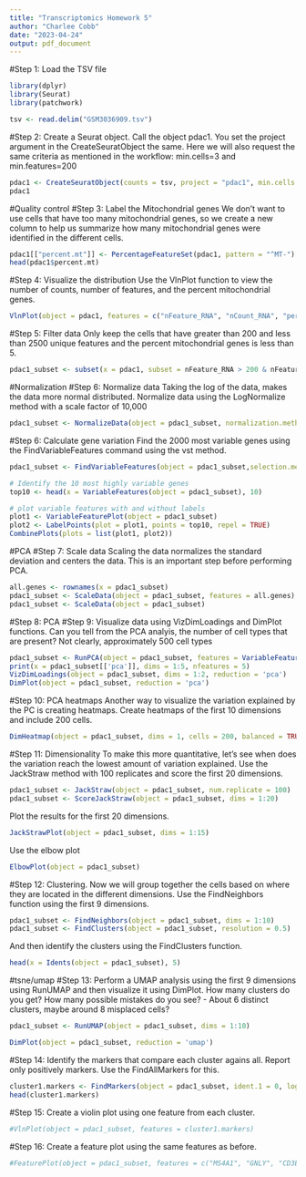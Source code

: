 ```yaml
---
title: "Transcriptomics Homework 5"
author: "Charlee Cobb"
date: "2023-04-24"
output: pdf_document
---
```


#Step 1: Load the TSV file
```r
library(dplyr)
library(Seurat)
library(patchwork)

tsv <- read.delim("GSM3036909.tsv")

```



#Step 2: Create a Seurat object.
Call the object pdac1. You set the project argument in the CreateSeuratObject the same. Here we will also request the same criteria as mentioned in the workflow: min.cells=3 and min.features=200
```r

pdac1 <- CreateSeuratObject(counts = tsv, project = "pdac1", min.cells = 3, min.features = 200)
pdac1
```



#Quality control
#Step 3: Label the Mitochondrial genes
We don’t want to use cells that have too many mitochondrial genes, so we create a new column to help us summarize how many mitochondrial genes were identified in the different cells.
```r
pdac1[["percent.mt"]] <- PercentageFeatureSet(pdac1, pattern = "^MT-")
head(pdac1$percent.mt)
```


#Step 4: Visualize the distribution
Use the VlnPlot function to view the number of counts, number of features, and the percent mitochondrial genes.

```r
VlnPlot(object = pdac1, features = c("nFeature_RNA", "nCount_RNA", "percent.mt"), ncol = 3)
```


#Step 5: Filter data
Only keep the cells that have greater than 200 and less than 2500 unique features and the percent mitochondrial genes is less than 5.
```r
pdac1_subset <- subset(x = pdac1, subset = nFeature_RNA > 200 & nFeature_RNA < 2500 & percent.mt < 5)
```


#Normalization
#Step 6: Normalize data
Taking the log of the data, makes the data more normal distributed. Normalize data using the LogNormalize method with a scale factor of 10,000
```r
pdac1_subset <- NormalizeData(object = pdac1_subset, normalization.method = "LogNormalize", scale.factor = 1e4)
```


#Step 6: Calculate gene variation
Find the 2000 most variable genes using the FindVariableFeatures command using the vst method.
```r
pdac1_subset <- FindVariableFeatures(object = pdac1_subset,selection.method = 'vst', nfeatures = 2000)

# Identify the 10 most highly variable genes
top10 <- head(x = VariableFeatures(object = pdac1_subset), 10)

# plot variable features with and without labels
plot1 <- VariableFeaturePlot(object = pdac1_subset)
plot2 <- LabelPoints(plot = plot1, points = top10, repel = TRUE)
CombinePlots(plots = list(plot1, plot2))
```


#PCA
#Step 7: Scale data
Scaling the data normalizes the standard deviation and centers the data. This is an important step before performing PCA.
```r
all.genes <- rownames(x = pdac1_subset)
pdac1_subset <- ScaleData(object = pdac1_subset, features = all.genes)
pdac1_subset <- ScaleData(object = pdac1_subset)
```


#Step 8: PCA
#Step 9: Visualize data using VizDimLoadings and DimPlot functions. Can you tell from the PCA analyis, the number of cell types that are present?
Not clearly, approximately 500 cell types
```r
pdac1_subset <- RunPCA(object = pdac1_subset, features = VariableFeatures(object = pdac1_subset))
print(x = pdac1_subset[['pca']], dims = 1:5, nfeatures = 5)
VizDimLoadings(object = pdac1_subset, dims = 1:2, reduction = 'pca')
DimPlot(object = pdac1_subset, reduction = 'pca')
```



#Step 10: PCA heatmaps
Another way to visualize the variation explained by the PC is creating heatmaps. Create heatmaps of the first 10 dimensions and include 200 cells.
```r
DimHeatmap(object = pdac1_subset, dims = 1, cells = 200, balanced = TRUE)
```


#Step 11: Dimensionality
To make this more quantitative, let’s see when does the variation reach the lowest amount of variation explained. Use the JackStraw method with 100 replicates and score the first 20 dimensions.
```r
pdac1_subset <- JackStraw(object = pdac1_subset, num.replicate = 100)
pdac1_subset <- ScoreJackStraw(object = pdac1_subset, dims = 1:20)
```

Plot the results for the first 20 dimensions.
```r
JackStrawPlot(object = pdac1_subset, dims = 1:15)
```

Use the elbow plot
```r
ElbowPlot(object = pdac1_subset)
```


#Step 12: Clustering.
Now we will group together the cells based on where they are located in the different dimensions. Use the FindNeighbors function using the first 9 dimensions.
```r
pdac1_subset <- FindNeighbors(object = pdac1_subset, dims = 1:10)
pdac1_subset <- FindClusters(object = pdac1_subset, resolution = 0.5)
```

And then identify the clusters using the FindClusters function.
```r
head(x = Idents(object = pdac1_subset), 5)
```



#tsne/umap
#Step 13: Perform a UMAP analysis using the first 9 dimensions using RunUMAP and then visualize it using DimPlot.
How many clusters do you get? How many possible mistakes do you see?
- About 6 distinct clusters, maybe around 8 misplaced cells?
```r
pdac1_subset <- RunUMAP(object = pdac1_subset, dims = 1:10)
```
```r
DimPlot(object = pdac1_subset, reduction = 'umap')
```


#Step 14: Identify the markers that compare each cluster agains all. Report only positively markers. Use the FindAllMarkers for this.
```r
cluster1.markers <- FindMarkers(object = pdac1_subset, ident.1 = 0, logfc.threshold = 0.25, test.use = "roc", only.pos = TRUE)
head(cluster1.markers)
```


#Step 15: Create a violin plot using one feature from each cluster.
```r
#VlnPlot(object = pdac1_subset, features = cluster1.markers)


```


#Step 16: Create a feature plot using the same features as before.
```r
#FeaturePlot(object = pdac1_subset, features = c("MS4A1", "GNLY", "CD3E", "CD14", "FCER1A", "FCGR3A", "LYZ", "PPBP", "CD8A"))
```


